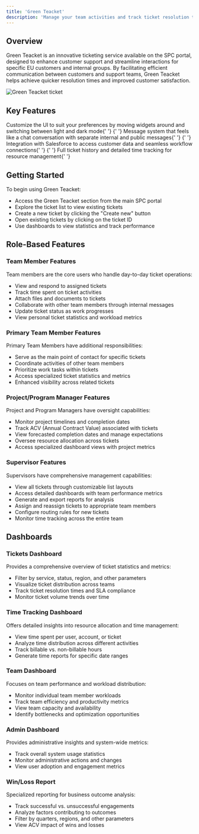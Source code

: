 ```yaml
---
title: 'Green Teacket'
description: 'Manage your team activities and track ticket resolution times'
---
```


## Overview

Green Teacket is an innovative ticketing service available on the SPC portal, designed to enhance customer support and streamline interactions for specific EU customers and internal groups. By facilitating efficient communication between customers and support teams, Green Teacket helps achieve quicker resolution times and improved customer satisfaction.

<img src='/images/Green_Teacket_Screenshot.png' alt='Green Teacket ticket' />

## Key Features

<CardGroup cols={2}>
  <Card title='Intuitive Interface' icon='window-maximize'>
    Customize the UI to suit your preferences by moving widgets around and switching between light and dark mode{' '}
  </Card>{' '}
  <Card title='Conversation Manager' icon='comments'>
    Message system that feels like a chat conversation with separate internal and public messages{' '}
  </Card>{' '}
  <Card title='Integration Capabilities' icon='plug'>
    Integration with Salesforce to access customer data and seamless workflow connections{' '}
  </Card>{' '}
  <Card title='Comprehensive Tracking' icon='chart-line'>
    Full ticket history and detailed time tracking for resource management{' '}
  </Card>
</CardGroup>

## Getting Started

To begin using Green Teacket:

- Access the Green Teacket section from the main SPC portal
- Explore the ticket list to view existing tickets
- Create a new ticket by clicking the "Create new" button
- Open existing tickets by clicking on the ticket ID
- Use dashboards to view statistics and track performance

## Role-Based Features

### Team Member Features

Team members are the core users who handle day-to-day ticket operations:

- View and respond to assigned tickets
- Track time spent on ticket activities
- Attach files and documents to tickets
- Collaborate with other team members through internal messages
- Update ticket status as work progresses
- View personal ticket statistics and workload metrics

### Primary Team Member Features

Primary Team Members have additional responsibilities:

- Serve as the main point of contact for specific tickets
- Coordinate activities of other team members
- Prioritize work tasks within tickets
- Access specialized ticket statistics and metrics
- Enhanced visibility across related tickets

### Project/Program Manager Features

Project and Program Managers have oversight capabilities:

- Monitor project timelines and completion dates
- Track ACV (Annual Contract Value) associated with tickets
- View forecasted completion dates and manage expectations
- Oversee resource allocation across tickets
- Access specialized dashboard views with project metrics

### Supervisor Features

Supervisors have comprehensive management capabilities:

- View all tickets through customizable list layouts
- Access detailed dashboards with team performance metrics
- Generate and export reports for analysis
- Assign and reassign tickets to appropriate team members
- Configure routing rules for new tickets
- Monitor time tracking across the entire team

## Dashboards

### Tickets Dashboard

Provides a comprehensive overview of ticket statistics and metrics:

- Filter by service, status, region, and other parameters
- Visualize ticket distribution across teams
- Track ticket resolution times and SLA compliance
- Monitor ticket volume trends over time

### Time Tracking Dashboard

Offers detailed insights into resource allocation and time management:

- View time spent per user, account, or ticket
- Analyze time distribution across different activities
- Track billable vs. non-billable hours
- Generate time reports for specific date ranges

### Team Dashboard

Focuses on team performance and workload distribution:

- Monitor individual team member workloads
- Track team efficiency and productivity metrics
- View team capacity and availability
- Identify bottlenecks and optimization opportunities

### Admin Dashboard

Provides administrative insights and system-wide metrics:

- Track overall system usage statistics
- Monitor administrative actions and changes
- View user adoption and engagement metrics

### Win/Loss Report

Specialized reporting for business outcome analysis:

- Track successful vs. unsuccessful engagements
- Analyze factors contributing to outcomes
- Filter by quarters, regions, and other parameters
- View ACV impact of wins and losses
